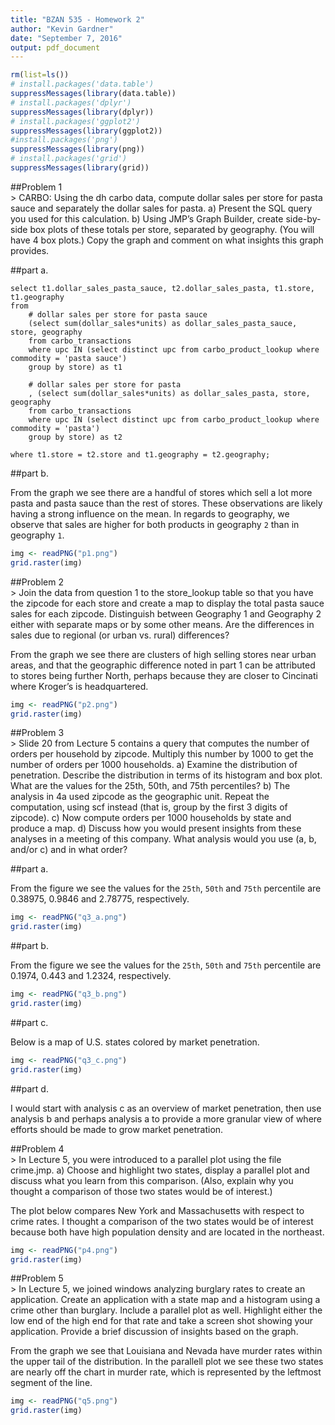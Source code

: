```yaml
---
title: "BZAN 535 - Homework 2"
author: "Kevin Gardner"
date: "September 7, 2016"
output: pdf_document
---
```


```R
rm(list=ls())
# install.packages('data.table')
suppressMessages(library(data.table))
# install.packages('dplyr')
suppressMessages(library(dplyr))
# install.packages('ggplot2')
suppressMessages(library(ggplot2))
#install.packages('png')
suppressMessages(library(png))
# install.packages('grid')
suppressMessages(library(grid))
```  

##Problem 1  
> CARBO: Using the dh carbo data, compute dollar sales per store for pasta sauce and separately the dollar sales for pasta. a) Present the SQL query you used for this calculation. b) Using JMP’s Graph Builder, create side-by-side box plots of these totals per store, separated by geography. (You will have 4 box plots.) Copy the graph and comment on what insights this graph provides.  

##part a.  

```
select t1.dollar_sales_pasta_sauce, t2.dollar_sales_pasta, t1.store, t1.geography
from 
	# dollar sales per store for pasta sauce
	(select sum(dollar_sales*units) as dollar_sales_pasta_sauce, store, geography
	from carbo_transactions
	where upc IN (select distinct upc from carbo_product_lookup where commodity = 'pasta sauce')
	group by store) as t1
    
    # dollar sales per store for pasta
	, (select sum(dollar_sales*units) as dollar_sales_pasta, store, geography
	from carbo_transactions
	where upc IN (select distinct upc from carbo_product_lookup where commodity = 'pasta')
	group by store) as t2
    
where t1.store = t2.store and t1.geography = t2.geography;
```  

##part b.  

From the graph we see there are a handful of stores which sell a lot more pasta and pasta sauce than the rest of stores. These observations are likely having a strong influence on the mean. In regards to geography, we observe that sales are higher for both products in geography `2` than in geography `1`.  

```r
img <- readPNG("p1.png")
grid.raster(img)
```  

##Problem 2  
> Join the data from question 1 to the store_lookup table so that you have the zipcode for each store and create a map to display the total pasta sauce sales for each zipcode. Distinguish between Geography 1 and Geography 2 either with separate maps or by some other means. Are the differences in sales due to regional (or urban vs. rural) differences?  

From the graph we see there are clusters of high selling stores near urban areas, and that the geographic difference noted in part 1 can be attributed to stores being further North, perhaps because they are closer to Cincinati where Kroger's is headquartered.  

```r
img <- readPNG("p2.png")
grid.raster(img)
```  

##Problem 3  
> Slide 20 from Lecture 5 contains a query that computes the number of orders per household by zipcode. Multiply this number by 1000 to get the number of orders per 1000 households. a) Examine the distribution of penetration. Describe the distribution in terms of its histogram and box plot. What are the values for the 25th, 50th, and 75th percentiles? b) The analysis in 4a used zipcode as the geographic unit. Repeat the computation, using scf instead (that is, group by the first 3 digits of zipcode). c) Now compute orders per 1000 households by state and produce a map. d) Discuss how you would present insights from these analyses in a meeting of this company. What analysis would you use (a, b, and/or c) and in what order?  

##part a.  

From the figure we see the values for the `25th`, `50th` and `75th` percentile are 0.38975, 0.9846 and 2.78775, respectively.  

```r
img <- readPNG("q3_a.png")
grid.raster(img)
```  

##part b.  

From the figure we see the values for the `25th`, `50th` and `75th` percentile are 0.1974, 0.443 and 1.2324, respectively.  

```r
img <- readPNG("q3_b.png")
grid.raster(img)
```  

##part c.  

Below is a map of U.S. states colored by market penetration.  

```r
img <- readPNG("q3_c.png")
grid.raster(img)
```  

##part d.  

I would start with analysis c as an overview of market penetration, then use analysis b and perhaps analysis a to provide a more granular view of where efforts should be made to grow market penetration.

##Problem 4  
> In Lecture 5, you were introduced to a parallel plot using the file crime.jmp. a) Choose and highlight two states, display a parallel plot and discuss what you learn from this comparison. (Also, explain why you thought a comparison of those two states would be of interest.)  

The plot below compares New York and Massachusetts with respect to crime rates. I thought a comparison of the two states would be of interest because both have high population density and are located in the northeast.  

```r
img <- readPNG("p4.png")
grid.raster(img)
```  

##Problem 5  
> In Lecture 5, we joined windows analyzing burglary rates to create an application. Create an application with a state map and a histogram using a crime other than burglary. Include a parallel plot as well. Highlight either the low end of the high end for that rate and take a screen shot showing your application. Provide a brief discussion of insights based on the graph.  

From the graph we see that Louisiana and Nevada have murder rates within the upper tail of the distribution. In the parallell plot we see these two states are nearly off the chart in murder rate, which is represented by the leftmost segment of the line.  

```r
img <- readPNG("q5.png")
grid.raster(img)
```  

